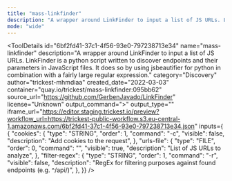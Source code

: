 ```yaml
---
title: "mass-linkfinder"
description: "A wrapper around LinkFinder to input a list of JS URLs. LinkFinder is a python script written to discover endpoints and their parameters in JavaScript files. It does so by using jsbeautifier for python in combination with a fairly large regular expression."
mode: "wide"
---
```



<ToolDetails
  id="6bf2fd41-37c1-4f56-93e0-797238713e34"
  name="mass-linkfinder"
  description="A wrapper around LinkFinder to input a list of JS URLs. LinkFinder is a python script written to discover endpoints and their parameters in JavaScript files. It does so by using jsbeautifier for python in combination with a fairly large regular expression."
  category="Discovery"
  author="trickest-mhmdiaa"
  created_date="2022-03-03"
  container="quay.io/trickest/mass-linkfinder:095bb62"
  source_url="https://github.com/GerbenJavado/LinkFinder"
  license="Unknown"
  output_command=">"
  output_type=""
  iframe_url="https://editor.staging.trickest.io/preview?workflow_url=https://trickest-public-workflow.s3.eu-central-1.amazonaws.com/6bf2fd41-37c1-4f56-93e0-797238713e34.json"
  inputs={ {
  "cookies": {
    "type": "STRING",
    "order": 1,
    "command": "-c",
    "visible": false,
    "description": "Add cookies to the request",
  },
  "urls-file": {
    "type": "FILE",
    "order": 0,
    "command": "",
    "visible": true,
    "description": "List of JS URLs to analyze",
  },
  "filter-regex": {
    "type": "STRING",
    "order": 1,
    "command": "-r",
    "visible": false,
    "description": "RegEx for filtering purposes against found endpoints (e.g. ^/api/)",
  },
}}
/>